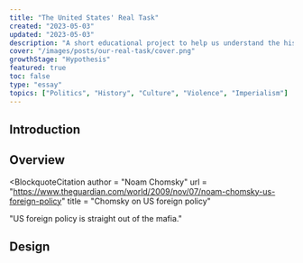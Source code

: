 ```yaml
---
title: "The United States' Real Task"
created: "2023-05-03"
updated: "2023-05-03"
description: "A short educational project to help us understand the history of the United States and its reorganizing of the world after World War II."
cover: "/images/posts/our-real-task/cover.png"
growthStage: "Hypothesis"
featured: true
toc: false
type: "essay"
topics: ["Politics", "History", "Culture", "Violence", "Imperialism"]
---
```


<InDevelopment />


## Introduction
<IntroParagraph >

</IntroParagraph >


<ImageFrame
  width = {800}
  src = "/images/posts/our-real-task/cover.png"
  sourceUrl = "https://micmetz.github.io/our-real-task/"
  sourceTitle = "Our Real Task"
  showalt
/>

<Spacer />

## Overview

<BlockquoteCitation
  author = "Noam Chomsky"
  url = "https://www.theguardian.com/world/2009/nov/07/noam-chomsky-us-foreign-policy"
  title = "Chomsky on US foreign policy"
>
  "US foreign policy is straight out of the mafia."
</BlockquoteCitation >


## Design



<InDevelopment />


